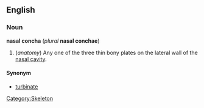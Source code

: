 {{wikipedia}}
==English==
===Noun===
'''nasal concha''' (''plural'' '''nasal conchae''')

# (''anatomy'') Any one of the three thin bony plates on the lateral wall of the [[nasal cavity]].

==== Synonym ====
* [[turbinate]]

[[Category:Skeleton]]
